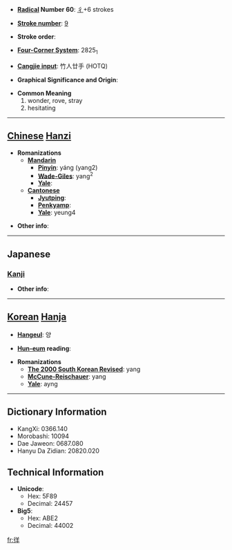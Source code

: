 * '''[[Wiktionary:Chinese radical index| Radical]] Number 60''': [[Wiktionary:Chinese radical index 彳|彳]]+6 strokes

* '''[[Wiktionary:Chinese total strokes index|Stroke number]]''': [[Wiktionary:Chinese total strokes index 9|9]]

* '''Stroke order''': 

* '''[[Wiktionary:Chinese four corner index|Four-Corner System]]''': 2825<sub>1</sub>

* '''[[Wiktionary:Chinese Cangjie index|Cangjie input]]''': 竹人廿手 (HOTQ)

* '''Graphical Significance and Origin''': 

* '''Common Meaning'''
*#wonder, rove, stray
*# hesitating


----

== [[Chinese]] [[Hanzi]] ==

* '''Romanizations'''
** '''[[Mandarin]]'''
*** '''[[Pinyin]]''': yáng (yang2)
*** '''[[Wade-Giles]]''': yang<sup>2</sup>
*** '''[[Yale]]''': 
** '''[[Cantonese]]'''
*** '''[[Jyutping]]''':
*** '''[[Penkyamp]]''': 
*** '''[[Yale]]''': yeung4

* '''Other info''': 

----

==Japanese==
===[[Kanji]]===
{{kanji|on readings=[[よう]] (yō)|kun readings=[[さまよう]] (samayou)}}

* '''Other info''':  

----

== [[Korean]] [[Hanja]] ==

* '''[[Hangeul]]''': 양

* '''[[Hun-eum]] reading''': 

* '''Romanizations'''
** '''[[The 2000 South Korean Revised Romanization|The 2000 South Korean Revised]]''': yang
** '''[[McCune-Reischauer]]''': yang
** '''[[Yale]]''': ayng

----

== Dictionary Information ==

* KangXi: 0366.140
* Morobashi: 10094
* Dae Jaweon: 0687.080
* Hanyu Da Zidian: 20820.020

== Technical Information ==

* '''Unicode''':
** Hex: 5F89
** Decimal: 24457
* '''Big5''':
** Hex: ABE2
** Decimal: 44002

[[fr:徉]]